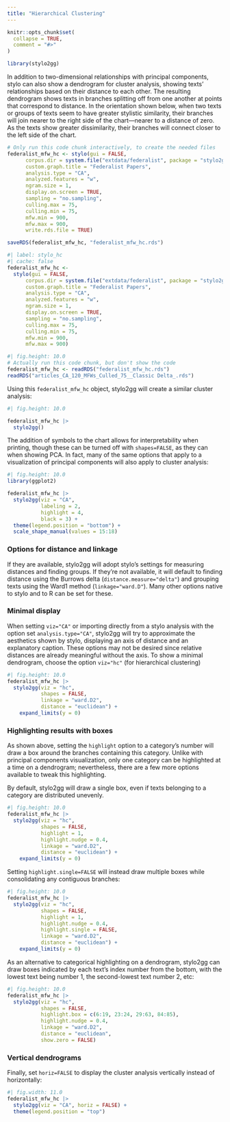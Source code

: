 ```yaml
---
title: "Hierarchical Clustering"
---
```


```r
knitr::opts_chunk$set(
  collapse = TRUE,
  comment = "#>"
)
```

```r
library(stylo2gg)
```

In addition to two-dimensional relationships with principal components, stylo can also show a dendrogram for cluster analysis, showing texts' relationships based on their distance to each other. The resulting dendrogram shows texts in branches splitting off from one another at points that correspond to distance. In the orientation shown below, when two texts or groups of texts seem to have greater stylistic similarity, their branches will join nearer to the right side of the chart---nearer to a distance of zero. As the texts show greater dissimilarity, their branches will connect closer to the left side of the chart.

```r
# Only run this code chunk interactively, to create the needed files
federalist_mfw_hc <- stylo(gui = FALSE,
      corpus.dir = system.file("extdata/federalist", package = "stylo2gg"),
      custom.graph.title = "Federalist Papers",
      analysis.type = "CA",
      analyzed.features = "w",
      ngram.size = 1,
      display.on.screen = TRUE,
      sampling = "no.sampling",
      culling.max = 75,
      culling.min = 75,
      mfw.min = 900,
      mfw.max = 900,
      write.rds.file = TRUE)

saveRDS(federalist_mfw_hc, "federalist_mfw_hc.rds")
```

```r
#| label: stylo_hc
#| cache: false
federalist_mfw_hc <- 
  stylo(gui = FALSE,
      corpus.dir = system.file("extdata/federalist", package = "stylo2gg"),
      custom.graph.title = "Federalist Papers",
      analysis.type = "CA",
      analyzed.features = "w",
      ngram.size = 1,
      display.on.screen = TRUE,
      sampling = "no.sampling",
      culling.max = 75,
      culling.min = 75,
      mfw.min = 900,
      mfw.max = 900)
```

```r
#| fig.height: 10.0
# Actually run this code chunk, but don't show the code
federalist_mfw_hc <- readRDS("federalist_mfw_hc.rds")
readRDS("articles_CA_120_MFWs_Culled_75__Classic Delta_.rds")
```


Using this `federalist_mfw_hc` object, stylo2gg will create a similar cluster analysis:

```r
#| fig.height: 10.0

federalist_mfw_hc |> 
  stylo2gg()
```

The addition of symbols to the chart allows for interpretability when printing, though these can be turned off with `shapes=FALSE`, as they can when showing PCA. In fact, many of the same options that apply to a visualization of principal components will also apply to cluster analysis:

```r
#| fig.height: 10.0
library(ggplot2)

federalist_mfw_hc |> 
  stylo2gg(viz = "CA",
           labeling = 2,
           highlight = 4,
           black = 3) + 
  theme(legend.position = "bottom") + 
  scale_shape_manual(values = 15:18)
```

### Options for distance and linkage

If they are available, stylo2gg will adopt stylo's settings for measuring distances and finding groups. If they're not available, it will default to finding distance using the Burrows delta (`distance.measure="delta"`) and grouping texts using the Ward1 method (`linkage="ward.D"`). Many other options native to stylo and to R can be set for these.

### Minimal display

When setting `viz="CA"` or importing directly from a stylo analysis with the option set `analysis.type="CA"`, stylo2gg will try to approximate the aesthetics shown by stylo, displaying an axis of distance and an explanatory caption. These options may not be desired since relative distances are already meaningful without the axis. To show a minimal dendrogram, choose the option `viz="hc"` (for hierarchical clustering)

```r
#| fig.height: 10.0
federalist_mfw_hc |>
  stylo2gg(viz = "hc",
           shapes = FALSE,
           linkage = "ward.D2",
           distance = "euclidean") +
    expand_limits(y = 0)
```

### Highlighting results with boxes

As shown above, setting the `highlight` option to a category's number will draw a box around the branches containing this category. Unlike with principal components visualization, only one category can be highlighted at a time on a dendrogram; nevertheless, there are a few more options available to tweak this highlighting.

By default, stylo2gg will draw a single box, even if texts belonging to a category are distributed unevenly.

```r
#| fig.height: 10.0
federalist_mfw_hc |>  
  stylo2gg(viz = "hc",
           shapes = FALSE,
           highlight = 1,
           highlight.nudge = 0.4,
           linkage = "ward.D2",
           distance = "euclidean") +
    expand_limits(y = 0)
```

Setting `highlight.single=FALSE` will instead draw multiple boxes while consolidating any contiguous branches:

```r
#| fig.height: 10.0
federalist_mfw_hc |> 
  stylo2gg(viz = "hc",
           shapes = FALSE,
           highlight = 1,
           highlight.nudge = 0.4,
           highlight.single = FALSE,
           linkage = "ward.D2",
           distance = "euclidean") +
    expand_limits(y = 0)
```

As an alternative to categorical highlighting on a dendrogram, stylo2gg can draw boxes indicated by each text's index number from the bottom, with the lowest text being number 1, the second-lowest text number 2, etc:

```r
#| fig.height: 10.0
federalist_mfw_hc |> 
  stylo2gg(viz = "hc",
           shapes = FALSE,
           highlight.box = c(6:19, 23:24, 29:63, 84:85),
           highlight.nudge = 0.4,
           linkage = "ward.D2",
           distance = "euclidean",
           show.zero = FALSE)
```

### Vertical dendrograms

Finally, set `horiz=FALSE` to display the cluster analysis vertically instead of horizontally:

```r
#| fig.width: 11.0
federalist_mfw_hc |> 
  stylo2gg(viz = "CA", horiz = FALSE) +
  theme(legend.position = "top")
```
